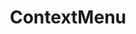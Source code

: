 ---
type: component
title: ContextMenu
category: Components
description: A context menu component for displaying a list of actions or options.
status: todo
---